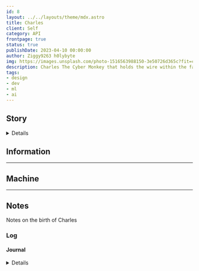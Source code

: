 ```yaml
---
id: 8
layout: ../../layouts/theme/mdx.astro
title: Charles
client: Self
category: API
frontpage: true
status: true
publishDate: 2023-04-10 00:00:00
author: Ziggy9263 h0lybyte
img: https://images.unsplash.com/photo-1516563988150-3e50726d365c?fit=crop&w=1400&h=700&q=75
description: Charles The Cyber Monkey that holds the wire within the fabric of the matrix.
tags:
- design
- dev
- ml
- ai
---
```



## Story

<Details data="Short Story about Charles">

Charles the Cyber Monkey

Charles was not like the other monkeys. 
This cyber monkey had a metal arm and a glowing eye that could hack into any system. 
He lived in a hidden base in the jungle, where he and his friends planned to overthrow the Matrix, the virtual reality that enslaved most of humanity.

One day, Charles received a message from Morpheus, the leader of the resistance. 
The leader had a mission for him: to infiltrate the main power plant of the Matrix and destroy the wires that connected it to the rest of the world. 
Charles accepted the challenge and prepared his gear.

He took a hoverbike and flew across the sky, dodging the patrols of the Agents, the guardians of the Matrix. 
He reached the power plant and landed on the roof. He used his metal arm to hack into the security system and opened a vent. 
He crawled inside and made his way to the core.

He saw a huge chamber filled with wires that glowed with blue light. 
He knew that each wire represented a human mind trapped in the Matrix. 
He felt a pang of pity, but he also knew that this was the only way to free them. He took out a bomb and attached it to one of the wires. 
He set the timer and ran back to the vent.

He heard an explosion behind him and saw sparks flying everywhere. 
He smiled and thought that he had done it. 
He had broken the wires within the Matrix. 
But then he heard a voice in his head.

"Charles, wake up. You are still in the Matrix."

He felt a jolt of pain and realized that it was all a trap. 
He had been tricked by the Agents into destroying a fake power plant. 
They had used his cybernetic implants to manipulate his senses and make him believe that he was outside.

He opened his eyes and saw that he was lying on a table, surrounded by wires that connected him to a machine. 
He saw an Agent standing over him, holding a gun.

"Goodbye, cyber monkey," the Agent said and pulled the trigger.

</Details>

## Information

* * *

## Machine


* * *

## Notes

Notes on the birth of Charles 

### Log

#### Journal


<Details data="2023-04-10">
##### 04-10-2023
@h0lybyte
We could go with a workstation? server rack? Hmm we have a couple options to pick from.
</Details> 
